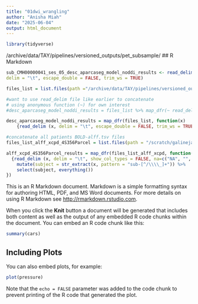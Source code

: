 ```yaml
---
title: "01dwi_wrangling"
author: "Anisha Miah"
date: "2025-06-04"
output: html_document
---
```


```r
library(tidyverse)
```
/archive/data/TAY/pipelines/versioned_outputs/pet_subsample/
## R Markdown
```r
sub_CMH00000041_ses_05_desc_aparcaseg_model_noddi_results <- read_delim("/mnt/tigrlab/archive/data-2.0/TAY/pipelines/versioned_outputs/pet_subsample/ciftify_parcellations/sub-CMH00000041/ses-05/dwi/sub-CMH00000041_ses-05_desc-aparcaseg_model-noddi_results.tsv", 
delim = "\t", escape_double = FALSE, trim_ws = TRUE)
```


```r
files_list = list.files(path ="/archive/data/TAY/pipelines/versioned_outputs/pet_subsample/ciftify_parcellations/", pattern="desc-aparcaseg_model-noddi_results.tsv", recursive = TRUE, full.names=TRUE)
```
```r
#want to use read_delim file like earlier to concatenate
# using anonymous function (~) for own interest
#desc_aparcaseg_model_noddi_results = files_list %>% map_dfr(~ read_delim(.x, delim = "\t", escape_double = FALSE, trim_ws = TRUE))

desc_aparcaseg_model_noddi_results = map_dfr(files_list, function(x) 
    {read_delim (x, delim = "\t", escape_double = FALSE, trim_ws = TRUE, show_col_types=FALSE)}) #show_col_types to quiet message
```
```r
#concatenate all patients BOLD-alff.tsv files
files_list_alff_xcpd_4S356Parcel = list.files(path = "/scratch/galinejad/ScanD/SHARED_FOLDER_25/xcp_d/0.7.3/", pattern="4S356Parcels_stat-alff_bold.tsv", recursive = TRUE, full.names=TRUE)

alff_xcpd_4S356Parcel_results = map_dfr(files_list_alff_xcpd, function(x)
  {read_delim (x, delim = "\t", show_col_types = FALSE, na=c("NA", "", "n/a")) %>% 
    mutate(subject = str_extract(x, pattern = "sub-[^/\\\\_]+")) %>% 
    select(subject, everything())
})
```
This is an R Markdown document. Markdown is a simple formatting syntax for authoring HTML, PDF, and MS Word documents. For more details on using R Markdown see <http://rmarkdown.rstudio.com>.

When you click the **Knit** button a document will be generated that includes both content as well as the output of any embedded R code chunks within the document. You can embed an R code chunk like this:

```r
summary(cars)
```

## Including Plots

You can also embed plots, for example:

```r
plot(pressure)
```

Note that the `echo = FALSE` parameter was added to the code chunk to prevent printing of the R code that generated the plot.
